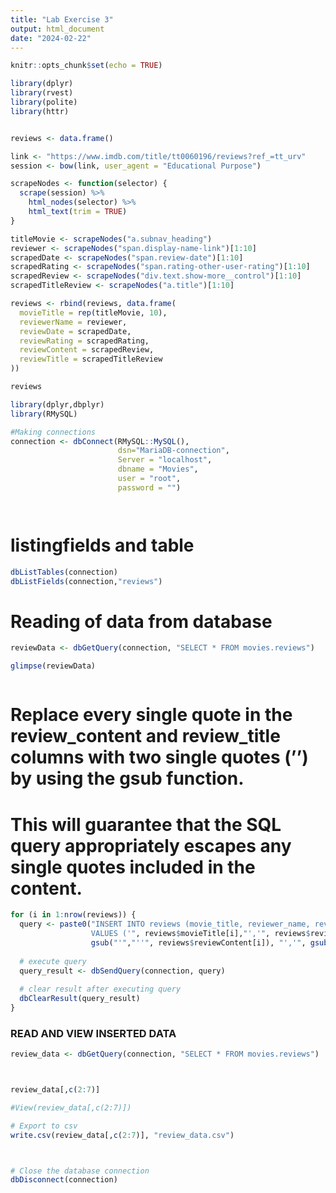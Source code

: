 ```yaml
---
title: "Lab Exercise 3"
output: html_document
date: "2024-02-22"
---
```


```r
knitr::opts_chunk$set(echo = TRUE)
```

```r
library(dplyr)
library(rvest)
library(polite)
library(httr)


reviews <- data.frame()

link <- "https://www.imdb.com/title/tt0060196/reviews?ref_=tt_urv"
session <- bow(link, user_agent = "Educational Purpose")

scrapeNodes <- function(selector) {
  scrape(session) %>%
    html_nodes(selector) %>%
    html_text(trim = TRUE)
}

titleMovie <- scrapeNodes("a.subnav_heading")
reviewer <- scrapeNodes("span.display-name-link")[1:10]
scrapedDate <- scrapeNodes("span.review-date")[1:10]
scrapedRating <- scrapeNodes("span.rating-other-user-rating")[1:10]
scrapedReview <- scrapeNodes("div.text.show-more__control")[1:10]
scrapedTitleReview <- scrapeNodes("a.title")[1:10]

reviews <- rbind(reviews, data.frame(
  movieTitle = rep(titleMovie, 10),
  reviewerName = reviewer,
  reviewDate = scrapedDate,
  reviewRating = scrapedRating,
  reviewContent = scrapedReview,
  reviewTitle = scrapedTitleReview
))

reviews

```


```r
library(dplyr,dbplyr)
library(RMySQL)

#Making connections 
connection <- dbConnect(RMySQL::MySQL(),
                        dsn="MariaDB-connection",
                        Server = "localhost",
                        dbname = "Movies", 
                        user = "root", 
                        password = "") 




```

# listingfields and table

```r
dbListTables(connection)
dbListFields(connection,"reviews")

```


# Reading of data from database


```r
reviewData <- dbGetQuery(connection, "SELECT * FROM movies.reviews")

glimpse(reviewData)



```


# Replace every single quote in the review_content and review_title columns with two single quotes ('') by using the gsub function. 
# This will guarantee that the SQL query appropriately escapes any single quotes included in the content.

```r
for (i in 1:nrow(reviews)) {
  query <- paste0("INSERT INTO reviews (movie_title, reviewer_name, review_date, review_rating, review_content, review_title) 
                  VALUES ('", reviews$movieTitle[i],"','", reviews$reviewerName[i], "','", reviews$reviewDate[i],"','", reviews$reviewRating[i], "','",
                  gsub("'","''", reviews$reviewContent[i]), "','", gsub("'","''", reviews$reviewTitle[i]), "')")
  
  # execute query
  query_result <- dbSendQuery(connection, query)
  
  # clear result after executing query
  dbClearResult(query_result)
}

```

### READ AND VIEW INSERTED DATA


```r
review_data <- dbGetQuery(connection, "SELECT * FROM movies.reviews")



review_data[,c(2:7)]

#View(review_data[,c(2:7)])

# Export to csv
write.csv(review_data[,c(2:7)], "review_data.csv")



# Close the database connection
dbDisconnect(connection)

```